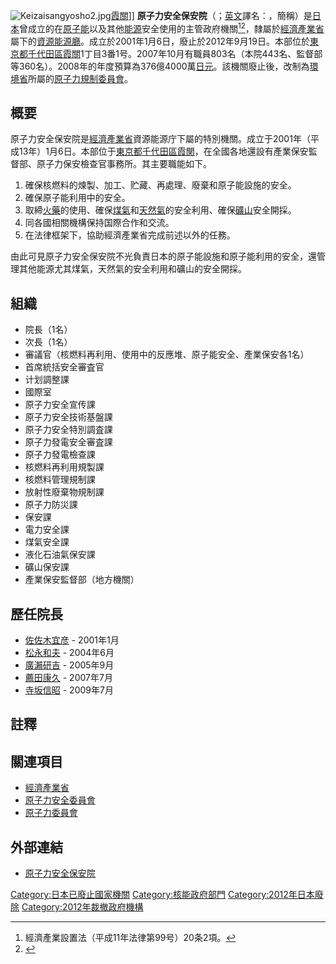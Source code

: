 [[File:Keizaisangyosho2.jpg|right]][[霞關|霞關]]]]
'''原子力安全保安院'''（{{jpn|j=原子力安全・保安院|hg=げんしりょくあんぜん・ほあんいん|rm=Genshiryoku Anzen Hoanin|f=h}}；[[英文|英文]]譯名：{{lang|en|Nuclear and Industrial Safety Agency}}，簡稱{{lang|en|NISA}}）是[[日本|日本]]曾成立的在[[原子能|原子能]]以及其他[[能源|能源]]安全使用的主管政府機關<ref>經濟產業設置法（平成11年法律第99号）20条2項。</ref><ref>{{cite web|title=日本拟明年让原子能安全保安院脱离经产省独立|url=http://world.huanqiu.com/roll/2011-06/1771380.html|website=环球网|accessdate=2018-03-18|archive-date=2019-08-11|archive-url=https://web.archive.org/web/20190811020755/http://world.huanqiu.com/roll/2011-06/1771380.html|dead-url=no}}</ref>，隸屬於[[經濟產業省|經濟產業省]]屬下的[[資源能源廳|資源能源廳]]。成立於2001年1月6日，廢止於2012年9月19日。本部位於[[東京都|東京都]][[千代田區|千代田區]][[霞關|霞關]]1丁目3番1号。2007年10月有職員803名（本院443名、監督部等360名）。2008年的年度預算為376億4000萬[[日元|日元]]。該機關廢止後，改制為[[環境省|環境省]]所屬的[[原子力規制委員會|原子力規制委員會]]。

== 概要 ==
原子力安全保安院是[[經濟產業省|經濟產業省]]資源能源庁下屬的特別機關。成立于2001年（平成13年）1月6日。本部位于[[東京都|東京都]][[千代田區|千代田區]][[霞関|霞関]]，在全國各地還設有產業保安監督部、原子力保安檢查官事務所。其主要職能如下。

# 確保核燃料的煉製、加工、贮藏、再處理、廢棄和原子能設施的安全。
# 確保原子能利用中的安全。
# 取締[[火藥|火藥]]的使用、確保[[煤氣|煤氣]]和[[天然氣|天然氣]]的安全利用、確保[[礦山|礦山]]安全開採。
# 同各國相關機構保持国際合作和交流。
# 在法律框架下，協助經濟產業省完成前述以外的任務。 

由此可見原子力安全保安院不光負責日本的原子能設施和原子能利用的安全，還管理其他能源尤其煤氣，天然氣的安全利用和礦山的安全開採。

== 組織 ==
* 院長（1名）
* 次長（1名）
* 審議官（核燃料再利用、使用中的反應堆、原子能安全、產業保安各1名）
* 首席統括安全審査官
* 计划調整課
* 國際室		
* 原子力安全宣传課		
* 原子力安全技術基盤課
* 原子力安全特別調査課		
* 原子力發電安全審査課
* 原子力發電檢查課
* 核燃料再利用規製課		
* 核燃料管理規制課
* 放射性廢棄物規制課
* 原子力防災課
* 保安課
* 電力安全課
* 煤氣安全課
* 液化石油氣保安課
* 礦山保安課
* 產業保安監督部（地方機關）

== 歷任院長 ==
* [[佐佐木宜彦|佐佐木宜彦]] - 2001年1月
* [[松永和夫|松永和夫]] - 2004年6月
* [[廣瀨研吉|廣瀨研吉]] - 2005年9月
* [[薦田康久|薦田康久]] - 2007年7月
* [[寺坂信昭|寺坂信昭]] - 2009年7月

== 註釋 ==
{{Reflist}}

== 關連項目 ==
* [[經濟產業省|經濟產業省]]
* [[原子力安全委員會|原子力安全委員會]]
* [[原子力委員會|原子力委員會]]

==外部連結==
* [https://web.archive.org/web/20110409205534/http://www.nisa.meti.go.jp/ 原子力安全保安院]

[[Category:日本已廢止國家機關|Category:日本已廢止國家機關]]
[[Category:核能政府部門|Category:核能政府部門]]
[[Category:2012年日本廢除|Category:2012年日本廢除]]
[[Category:2012年裁撤政府機構|Category:2012年裁撤政府機構]]